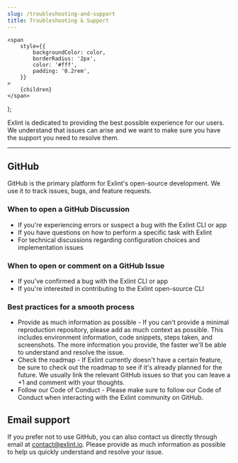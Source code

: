 ```yaml
---
slug: /troubleshooting-and-support
title: Troubleshooting & Support
---
```


	<span
		style={{
			backgroundColor: color,
			borderRadius: '2px',
			color: '#fff',
			padding: '0.2rem',
		}}
	>
		{children}
	</span>
);

Exlint is dedicated to providing the best possible experience for our users.
We understand that issues can arise and we want to make sure you have the support you need to resolve them.

---

## GitHub

GitHub is the primary platform for Exlint's open-source development. We use it to track issues, bugs, and feature requests.

### When to open a GitHub Discussion

-   If you're experiencing errors or suspect a bug with the Exlint CLI or app
-   If you have questions on how to perform a specific task with Exlint
-   For technical discussions regarding configuration choices and implementation issues

### When to open or comment on a GitHub Issue

-   If you've confirmed a bug with the Exlint CLI or app
-   If you're interested in contributing to the Exlint open-source CLI

### Best practices for a smooth process

-   Provide as much information as possible - If you can't provide a minimal reproduction repository, please add as much context as possible. This includes environment information, code snippets, steps taken, and screenshots. The more information you provide, the faster we'll be able to understand and resolve the issue.
-   Check the roadmap - If Exlint currently doesn't have a certain feature, be sure to check out the roadmap to see if it's already planned for the future. We usually link the relevant GitHub issues so that you can leave a +1 and comment with your thoughts.
-   Follow our Code of Conduct - Please make sure to follow our Code of Conduct when interacting with the Exlint community on GitHub.

## Email support

If you prefer not to use GitHub, you can also contact us directly through email at contact@exlint.io.
Please provide as much information as possible to help us quickly understand and resolve your issue.
